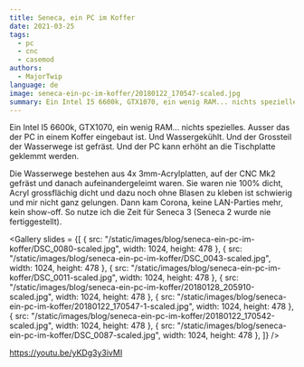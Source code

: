 ```yaml
---
title: Seneca, ein PC im Koffer
date: 2021-03-25
tags:
  - pc
  - cnc
  - casemod
authors:
  - MajorTwip
language: de
image: seneca-ein-pc-im-koffer/20180122_170547-scaled.jpg
summary: Ein Intel I5 6600k, GTX1070, ein wenig RAM... nichts spezielles. Ausser das der PC in einem Koffer eingebaut ist. Und Wassergekühlt. Und der Grossteil der Wasserwege ist gefräst. Und der PC kann erhöht an die Tischplatte geklemmt werden.
---
```


Ein Intel I5 6600k, GTX1070, ein wenig RAM... nichts spezielles. Ausser das der PC in einem Koffer eingebaut ist. Und Wassergekühlt. Und der Grossteil der Wasserwege ist gefräst. Und der PC kann erhöht an die Tischplatte geklemmt werden.


Die Wasserwege bestehen aus 4x 3mm-Acrylplatten, auf der CNC Mk2 gefräst und danach aufeinandergeleimt waren. Sie waren nie 100% dicht, Acryl grossflächig dicht und dazu noch ohne Blasen zu kleben ist schwierig und mir nicht ganz gelungen. Dann kam Corona, keine LAN-Parties mehr, kein show-off. So nutze ich die Zeit für Seneca 3 (Seneca 2 wurde nie fertiggestellt).

<Gallery slides = {[
  { src: "/static/images/blog/seneca-ein-pc-im-koffer/DSC_0080-scaled.jpg", width: 1024, height: 478 },
  { src: "/static/images/blog/seneca-ein-pc-im-koffer/DSC_0043-scaled.jpg", width: 1024, height: 478 },
  { src: "/static/images/blog/seneca-ein-pc-im-koffer/DSC_0011-scaled.jpg", width: 1024, height: 478 },
  { src: "/static/images/blog/seneca-ein-pc-im-koffer/20180128_205910-scaled.jpg", width: 1024, height: 478 },
  { src: "/static/images/blog/seneca-ein-pc-im-koffer/20180122_170547-1-scaled.jpg", width: 1024, height: 478 },
  { src: "/static/images/blog/seneca-ein-pc-im-koffer/20180122_170542-scaled.jpg", width: 1024, height: 478 },
  { src: "/static/images/blog/seneca-ein-pc-im-koffer/DSC_0087-scaled.jpg", width: 1024, height: 478 },
]} />

https://youtu.be/yKDg3y3ivMI
